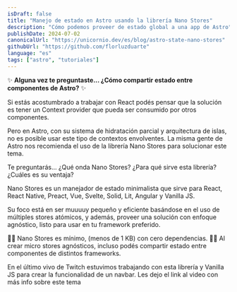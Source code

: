 ```yaml
---
isDraft: false
title: "Manejo de estado en Astro usando la librería Nano Stores"
description: "Cómo podemos proveer de estado global a una app de Astro"
publishDate: 2024-07-02
canonicalUrl: "https://unicornio.dev/es/blog/astro-state-nano-stores"
githubUrl: "https://github.com/florluzduarte"
language: "es"
tags: ["astro", "tutoriales"]
---
```



✨ **Alguna vez te preguntaste... ¿Cómo compartir estado entre componentes de Astro?** ✨  

Si estás acostumbrado a trabajar con React podés pensar que la solución es tener un Context provider que pueda ser consumido por otros componentes.  

Pero en Astro, con su sistema de hidratación parcial y arquitectura de islas, no es posible usar este tipo de contextos envolventes. La misma gente de Astro nos recomienda el uso de la librería Nano Stores para solucionar este tema.

Te preguntarás...  ¿Qué onda Nano Stores? ¿Para qué sirve esta librería? ¿Cuáles es su ventaja?

Nano Stores es un manejador de estado minimalista que sirve para React, React Native, Preact, Vue, Svelte, Solid, Lit, Angular y Vanilla JS. 

Su foco está en ser muuuuy pequeño y eficiente basándose en el uso de múltiples stores atómicos, y además, proveer una solución con enfoque agnóstico, listo para usar en tu framework preferido.  

👩‍🚀 Nano Stores es mínimo, (menos de 1 KB) con cero dependencias.
👩‍🚀 Al crear micro stores agnósticos, incluso podés compartir estado entre componentes de distintos frameworks.

En el último vivo de Twitch estuvimos trabajando con esta librería y Vanilla JS para crear la funcionalidad de un navbar. Les dejo el link al video con más info sobre este tema

<VideoPlayer id="wSxIwy6GvT4?si=7LYr1EYGJ6-1j6ne"/>
